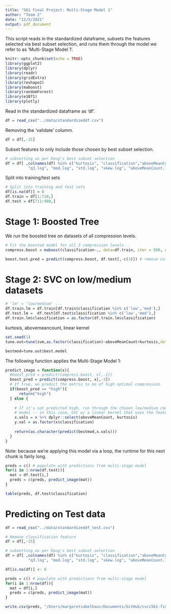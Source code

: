 ```yaml
---
title: "561 Final Project: Multi-Stage Model 1"
author: "Team 2"
date: "12/5/2021"
output: pdf_document
---
```


This script reads in the standardized dataframe, subsets the features selected via best subset selection, and runs them through the model we refer to as 'Multi-Stage Model 1'.

```r
knitr::opts_chunk$set(echo = TRUE)
library(ggplot2)
library(dplyr)
library(readr)
library(gridExtra)
library(reshape2)
library(maboost)
library(randomForest)
library(e1071)
library(plotly)
```

Read in the standardized dataframe as 'df'.

```r
df = read_csv("../data/standardizeddf.csv")
```

Removing the 'validate' columm.

```r
df = df[,-15]
```

Subset features to only include those chosen by best subset selection.

```r
# subsetting as per Doug's best subset selection
df = df[ ,colnames(df) %in% c("kurtosis", "classification","aboveMeanCount", "entropy", "zeros.log", "norm.log", "min.log", "max.log", "q1.log","range",
          "q3.log", "med.log", "std.log", "skew.log", "aboveMeanCount.log", "contourAvgLengthLSD", "VarPool_75x25_StdStat")]
```

Split into training/test sets

```r
# Split into training and test sets
df[is.na(df)] = 0
df.train = df[1:710,]
df.test = df[711:980,] 
```

# Stage 1: Boosted Tree

We run the boosted tree on datasets of all compression levels.

```r
# Fit the boosted model for all 3 compression levels
compress.boost = maboost(classification~., data=df.train, iter = 500, nu = .02)

boost.test.pred = predict(compress.boost, df.test[,-c(3)]) # remove column for classification
```

# Stage 2: SVC on low/medium datasets

```r
# 'lm' = 'low/medium' ...
df.train.lm = df.train[df.train$classification %in% c('low','med'),]
df.test.lm =  df.test[df.test$classification %in% c('low','med'),]
df.train.lm$classification = as.factor(df.train.lm$classification)
```

kurtosis, abovemeancount, linear kernel
```r
set.seed(1)
tune.out=tune(svm,as.factor(classification)~aboveMeanCount+kurtosis,data=df.train.lm,kernel="linear",ranges=list(cost=c(0.001, 0.01, 0.1, 1,5,10,100)))

bestmod=tune.out$best.model
```

The following function applies the Multi-Stage Model 1:

```r
predict_image = function(x){
  #boost_pred = predict(compress.boost, x[,-1])
  boost_pred = predict(compress.boost, x[,-3])
  # If true, we predict the matrix to be of high optimal compression
  if(boost_pred == "high"){
      return("high")      
  } else {
  
    # If it's not predicted high, run through the chosen low/medium compression level
    # model -- in this case, SVC w/ a linear kernel that uses the features: kurtosis, aboveMeanCount
    x.vals = x %>% dplyr::select(aboveMeanCount, kurtosis)
    y.val = as.factor(x$classification)
    
    return(as.character(predict(bestmod,x.vals)))
  }
}
```

Note: because we're applying this model via a loop, the runtime for this next chunk is fairly long.

```r
preds = c() # populate with predictions from multi-stage model
for(i in 1:nrow(df.test)){
  mat = df.test[i,]
  preds = c(preds, predict_image(mat))
}
```

```r
table(preds, df.test$classification)
```

# Predicting on Test data

```r
df = read_csv("../data/standardizeddf_test.csv")
```

```r
# Remove classification feature
df = df[,-15]
```

```r
# subsetting as per Doug's best subset selection
df = df[ ,colnames(df) %in% c("kurtosis", "classification","aboveMeanCount", "entropy", "zeros.log", "norm.log", "min.log", "max.log", "q1.log","range",
          "q3.log", "med.log", "std.log", "skew.log", "aboveMeanCount.log", "contourAvgLengthLSD", "VarPool_75x25_StdStat")]
```

```r
df[is.na(df)] <- 0
```

```r
preds = c() # populate with predictions from multi-stage model
for(i in 1:nrow(df)){
  mat = df[i,]
  preds = c(preds, predict_image(mat))
}
```

```r
write.csv(preds, "/Users/margaretsabelhaus/Documents/GitHub/csci561-finalproject-team2/data/multiStageModel1_preds.csv", row.names = FALSE)
```
